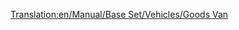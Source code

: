 [[Translation:en/Manual/Base Set/Vehicles/Goods Van]]
{{en/Trains Carriages new|NormalCost=£1,484 ($2,968)
|NormalWeight=21 / 33 t
|Picture=[[File:en/Goodsvan.png]]
|NormalCapacity=25 crates of goods
|MonoCost=£1,484 ($2,968)
|MonoWeight=21 / 36 t
|MonoCapacity=30 crates of goods
|MagCost=£1,484 ($2,968)
|MagWeight=21 / 37 t
|MagCapacity=32 crates of goods
|Description=[[en/Manual/Base Set/Vehicles/Goods Van]] is suited to [[en/Manual/Base Set/Economy/Goods]]. This wagon is available in [[en/Manual/Climates#Temperate | Temperate]], [[en/Manual/Climates#Sub-arctic | Sub-Arctic]] and [[en/Manual/Climates#Sub-tropical | Sub-Tropical]] climates.
}}